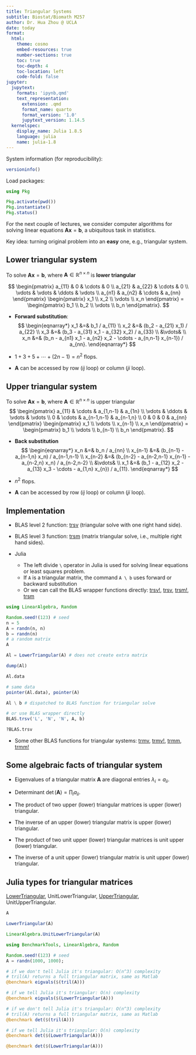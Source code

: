 ```yaml
---
title: Triangular Systems
subtitle: Biostat/Biomath M257
author: Dr. Hua Zhou @ UCLA
date: today
format:
  html:
    theme: cosmo
    embed-resources: true
    number-sections: true
    toc: true
    toc-depth: 4
    toc-location: left
    code-fold: false
jupyter:
  jupytext:
    formats: 'ipynb,qmd'
    text_representation:
      extension: .qmd
      format_name: quarto
      format_version: '1.0'
      jupytext_version: 1.14.5
  kernelspec:
    display_name: Julia 1.8.5
    language: julia
    name: julia-1.8
---
```


System information (for reproducibility):

```julia
versioninfo()
```

Load packages:

```julia
using Pkg

Pkg.activate(pwd())
Pkg.instantiate()
Pkg.status()
```

For the next couple of lectures, we consider computer algorithms for solving linear equations $\mathbf{A} \mathbf{x} = \mathbf{b}$, a ubiquitous task in statistics. 

Key idea: turning original problem into an **easy** one, e.g., triangular system.

## Lower triangular system

To solve $\mathbf{A} \mathbf{x} = \mathbf{b}$, where $\mathbf{A} \in \mathbb{R}^{n \times n}$ is **lower triangular**

$$
\begin{pmatrix}
    a_{11} & 0 & \cdots & 0 \\
    a_{21} & a_{22} & \cdots & 0 \\
    \vdots & \vdots & \ddots & \vdots \\
    a_{n1} & a_{n2} & \cdots & a_{nn}
\end{pmatrix}
\begin{pmatrix}
x_1 \\ x_2 \\ \vdots \\ x_n
\end{pmatrix} = \begin{pmatrix}
b_1 \\ b_2 \\ \vdots \\ b_n
\end{pmatrix}.
$$

* **Forward substitution**: 
$$
\begin{eqnarray*}
    x_1 &=& b_1 / a_{11} \\
    x_2 &=& (b_2 - a_{21} x_1) / a_{22} \\
    x_3 &=& (b_3 - a_{31} x_1 - a_{32} x_2) / a_{33} \\
    &\vdots& \\
    x_n &=& (b_n - a_{n1} x_1 - a_{n2} x_2 - \cdots - a_{n,n-1} x_{n-1}) / a_{nn}.
\end{eqnarray*}
$$

* $1 + 3 + 5 + \cdots + (2n-1) = n^2$ flops. 

* $\mathbf{A}$ can be accessed by row ($ij$ loop) or column ($ji$ loop).

## Upper triangular system

To solve $\mathbf{A} \mathbf{x} = \mathbf{b}$, where $\mathbf{A} \in \mathbb{R}^{n \times n}$ is upper triangular  
$$
\begin{pmatrix}
    a_{11} & \cdots & a_{1,n-1} & a_{1n} \\
    \vdots & \ddots & \vdots & \vdots \\
    0 & \cdots & a_{n-1,n-1} & a_{n-1,n} \\
    0 & 0 & 0 & a_{nn}
\end{pmatrix}
\begin{pmatrix}
x_1 \\ \vdots \\ x_{n-1} \\ x_n
\end{pmatrix} = \begin{pmatrix}
b_1 \\ \vdots \\ b_{n-1} \\ b_n
\end{pmatrix}.
$$

* **Back substitution** 
$$
\begin{eqnarray*}
    x_n &=& b_n / a_{nn} \\
    x_{n-1} &=& (b_{n-1} - a_{n-1,n} x_n) / a_{n-1,n-1} \\
    x_{n-2} &=& (b_{n-2} - a_{n-2,n-1} x_{n-1} - a_{n-2,n} x_n) / a_{n-2,n-2} \\
    &\vdots& \\
    x_1 &=& (b_1 - a_{12} x_2 - a_{13} x_3 - \cdots - a_{1,n} x_{n}) / a_{11}.
\end{eqnarray*}
$$

* $n^2$ flops.

* $\mathbf{A}$ can be accessed by row ($ij$ loop) or column ($ji$ loop).

## Implementation

* BLAS level 2 function: [trsv](http://www.netlib.org/lapack/explore-html/d6/d96/dtrsv_8f.html) (triangular solve with one right hand side).

* BLAS level 3 function: [trsm](http://www.netlib.org/lapack/explore-html/de/da7/dtrsm_8f.html) (matrix triangular solve, i.e., multiple right hand sides).

* Julia  
    - The left divide `\` operator in Julia is used for solving linear equations or least squares problem.  
    - If `A` is a triangular matrix, the command `A \ b` uses forward or backward substitution  
    - Or we can call the BLAS wrapper functions directly: [trsv!](https://docs.julialang.org/en/v1/stdlib/LinearAlgebra/#LinearAlgebra.BLAS.trsv!), [trsv](https://docs.julialang.org/en/v1/stdlib/LinearAlgebra/#LinearAlgebra.BLAS.trsv), [trsm!](https://docs.julialang.org/en/v1/stdlib/LinearAlgebra/#LinearAlgebra.BLAS.trsm!), [trsm](https://docs.julialang.org/en/v1/stdlib/LinearAlgebra/#LinearAlgebra.BLAS.trsm)

```julia
using LinearAlgebra, Random

Random.seed!(123) # seed
n = 5
A = randn(n, n)
b = randn(n)
# a random matrix
A
```

```julia
Al = LowerTriangular(A) # does not create extra matrix
```

```julia
dump(Al)
```

```julia
Al.data
```

```julia
# same data
pointer(Al.data), pointer(A)
```

```julia
Al \ b # dispatched to BLAS function for triangular solve
```

```julia
# or use BLAS wrapper directly
BLAS.trsv('L', 'N', 'N', A, b)
```

```julia
?BLAS.trsv
```

* Some other BLAS functions for triangular systems: [trmv](https://docs.julialang.org/en/v1/stdlib/LinearAlgebra/#LinearAlgebra.BLAS.trmv), [trmv!](https://docs.julialang.org/en/v1/stdlib/LinearAlgebra/#LinearAlgebra.BLAS.trmv!), [trmm](https://docs.julialang.org/en/v1/stdlib/LinearAlgebra/#LinearAlgebra.BLAS.trmm), [trmm!](https://docs.julialang.org/en/v1/stdlib/LinearAlgebra/#LinearAlgebra.BLAS.trmm!)

## Some algebraic facts of triangular system

* Eigenvalues of a triangular matrix $\mathbf{A}$ are diagonal entries $\lambda_i = a_{ii}$. 

* Determinant $\det(\mathbf{A}) = \prod_i a_{ii}$.

* The product of two upper (lower) triangular matrices is upper (lower) triangular.

* The inverse of an upper (lower) triangular matrix is upper (lower) triangular.

* The product of two unit upper (lower) triangular matrices is unit upper (lower) triangular.

* The inverse of a unit upper (lower) triangular matrix is unit upper (lower) triangular.

## Julia types for triangular matrices

[LowerTriangular](https://docs.julialang.org/en/v1/stdlib/LinearAlgebra/#LinearAlgebra.LowerTriangular), UnitLowerTriangular, 
[UpperTriangular](https://docs.julialang.org/en/v1/stdlib/LinearAlgebra/#LinearAlgebra.UpperTriangular), UnitUpperTriangular.  

```julia
A
```

```julia
LowerTriangular(A)
```

```julia
LinearAlgebra.UnitLowerTriangular(A)
```

```julia
using BenchmarkTools, LinearAlgebra, Random

Random.seed!(123) # seed
A = randn(1000, 1000);
```

```julia
# if we don't tell Julia it's triangular: O(n^3) complexity
# tril(A) returns a full triangular matrix, same as Matlab
@benchmark eigvals($(tril(A)))
```

```julia
# if we tell Julia it's triangular: O(n) complexity
@benchmark eigvals($(LowerTriangular(A)))
```

```julia
# if we don't tell Julia it's triangular: O(n^3) complexity
# tril(A) returns a full triangular matrix, same as Matlab
@benchmark det($(tril(A)))
```

```julia
# if we tell Julia it's triangular: O(n) complexity
@benchmark det($(LowerTriangular(A)))
```

```julia
@benchmark det($(LowerTriangular(A)))
```
